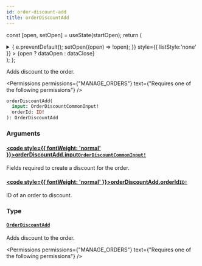 ```yaml
---
id: order-discount-add
title: orderDiscountAdd
---
```






const [open, setOpen] = useState(startOpen);
return (
<details {...(open ? { open: true } : {})} className="details" style={{ border:'none', boxShadow:'none', background:'var(--ifm-background-color)' }}>
<summary
onClick={(e) => {
e.preventDefault();
setOpen((open) => !open);
}}
style={{ listStyle:'none' }} >
{open ? dataOpen : dataClose}
</summary>
{open && children}
</details>
);
};

Adds discount to the order.


<Permissions permissions={"MANAGE_ORDERS"} text={"Requires one of the following permissions"} />


```graphql
orderDiscountAdd(
  input: OrderDiscountCommonInput!
  orderId: ID!
): OrderDiscountAdd
```

### Arguments

#### [<code style={{ fontWeight: 'normal' }}>orderDiscountAdd.<b>input</b></code>](#)<Bullet />[`OrderDiscountCommonInput!`](../../../api-reference/orders/inputs/order-discount-common-input.mdx) <Badge class="badge badge--secondary" text="non-null"/> <Badge class="badge badge--secondary" text="input"/> <Badge class="badge badge--secondary" text="orders"/>

Fields required to create a discount for the order.

#### [<code style={{ fontWeight: 'normal' }}>orderDiscountAdd.<b>orderId</b></code>](#)<Bullet />[`ID!`](../../../api-reference/miscellaneous/scalars/id.mdx) <Badge class="badge badge--secondary" text="non-null"/> <Badge class="badge badge--secondary" text="scalar"/> <Badge class="badge badge--secondary" text="miscellaneous"/>

ID of an order to discount.

### Type

#### [`OrderDiscountAdd`](../../../api-reference/orders/objects/order-discount-add.mdx) <Badge class="badge badge--secondary" text="object"/> <Badge class="badge badge--secondary" text="orders"/>

Adds discount to the order.


<Permissions permissions={"MANAGE_ORDERS"} text={"Requires one of the following permissions"} />


